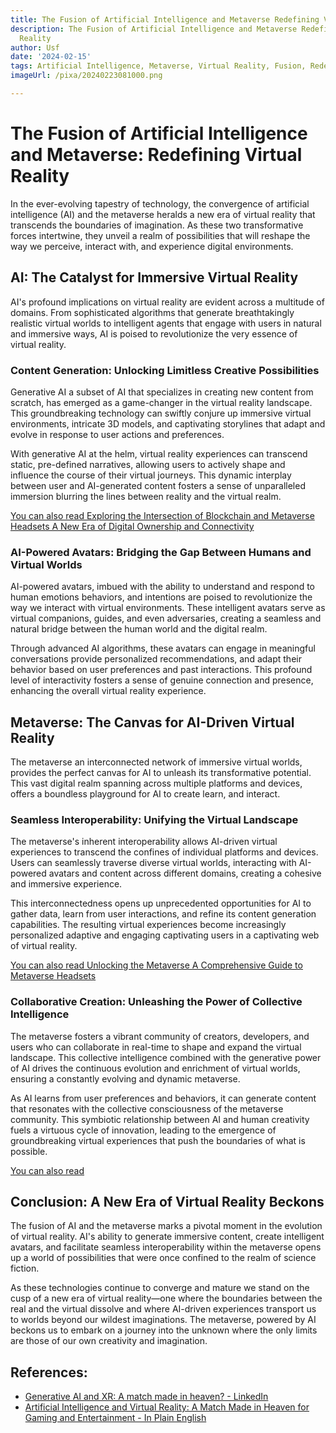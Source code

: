 ```yaml
---
title: The Fusion of Artificial Intelligence and Metaverse Redefining Virtual Reality
description: The Fusion of Artificial Intelligence and Metaverse Redefining Virtual
  Reality
author: Usf
date: '2024-02-15'
tags: Artificial Intelligence, Metaverse, Virtual Reality, Fusion, Redefinition
imageUrl: /pixa/20240223081000.png

---
```

# The  Fusion of Artificial Intelligence and Metaverse: Redefining Virtual Reality

In the  ever-evolving tapestry of technology, the convergence of artificial intelligence (AI) and the  metaverse heralds a new era of virtual reality that transcends the boundaries of imagination. As these two transformative forces intertwine, they unveil a realm of possibilities that  will reshape the way we perceive,  interact with, and experience digital environments.

## AI: The Catalyst for Immersive Virtual  Reality

AI's profound implications on virtual reality are evident  across a multitude of domains. From sophisticated algorithms that generate breathtakingly realistic virtual worlds to intelligent agents that engage with users in natural and immersive ways, AI is poised  to revolutionize the very essence of virtual reality.

### Content Generation: Unlocking Limitless Creative Possibilities

Generative AI a subset of  AI  that specializes in creating new content from  scratch, has emerged as a game-changer  in the virtual reality landscape. This groundbreaking technology can swiftly conjure up immersive virtual  environments, intricate  3D models, and captivating storylines that adapt and evolve in response to user actions and preferences.

With generative AI at the helm, virtual reality experiences can transcend static,  pre-defined narratives, allowing users to actively shape and  influence the course of  their virtual journeys. This dynamic interplay between user and  AI-generated content  fosters a sense of  unparalleled immersion blurring the lines between reality and the virtual realm.

[You can also  read Exploring the  Intersection  of Blockchain and Metaverse Headsets A New Era of Digital Ownership and Connectivity](Exploring%20the%20Intersection%20of%20Blockchain%20and%20Metaverse%20Headsets%20A%20New%20Era%20of%20Digital%20Ownership%20and%20Connectivity)


### AI-Powered Avatars: Bridging the Gap Between Humans and Virtual Worlds

AI-powered avatars, imbued with the ability to understand  and respond to human emotions behaviors, and  intentions are poised to revolutionize  the way we interact  with virtual environments. These intelligent avatars  serve as virtual companions,  guides, and even adversaries, creating a seamless and natural bridge between the human world and the digital realm.

Through advanced  AI algorithms, these avatars can engage in meaningful conversations provide personalized recommendations, and adapt their behavior based on user preferences and past interactions. This profound level of interactivity fosters a sense of genuine connection and presence, enhancing the overall  virtual reality experience.

## Metaverse: The Canvas for AI-Driven Virtual  Reality

The metaverse  an interconnected network of immersive virtual worlds,  provides the perfect canvas for AI to unleash its transformative potential. This  vast digital realm spanning across multiple platforms and devices, offers a boundless playground for AI to create  learn, and interact.

### Seamless Interoperability: Unifying the Virtual Landscape

The metaverse's inherent  interoperability allows AI-driven virtual experiences to transcend  the confines of individual platforms and devices. Users can seamlessly traverse diverse virtual worlds,  interacting with  AI-powered avatars and content across different domains, creating a cohesive and immersive experience.

This interconnectedness opens up  unprecedented opportunities for AI to gather  data, learn  from user interactions, and refine its content generation capabilities.  The resulting virtual experiences become increasingly personalized adaptive and engaging captivating users  in a captivating web of virtual reality.

[You can also read Unlocking the Metaverse A Comprehensive Guide to  Metaverse Headsets](Unlocking%20the%20Metaverse%20A%20Comprehensive%20Guide%20to%20Metaverse%20Headsets)


### Collaborative Creation: Unleashing the Power of  Collective Intelligence

The metaverse fosters  a vibrant community of creators, developers, and users who can  collaborate in real-time to shape and expand the virtual landscape. This collective intelligence combined with the generative power of AI drives the continuous evolution and enrichment of virtual worlds, ensuring  a constantly evolving and dynamic metaverse.

As AI learns from user preferences and behaviors, it can generate  content  that resonates with the collective consciousness of the metaverse community. This  symbiotic relationship between AI and human creativity  fuels a virtuous cycle of innovation, leading to the emergence of groundbreaking virtual experiences that  push the boundaries of what is possible.

[You can also read ]()


## Conclusion: A  New Era  of Virtual Reality Beckons

The fusion of  AI and the metaverse marks a pivotal  moment in  the evolution  of virtual reality. AI's ability to generate immersive content, create intelligent avatars, and facilitate seamless interoperability within the metaverse opens up a world of possibilities that were once confined to the realm of science fiction.

As these technologies continue to converge  and mature we stand on the  cusp of a new era of virtual reality—one where  the boundaries between the real and the virtual dissolve and  where AI-driven experiences transport us to worlds beyond our wildest imaginations. The metaverse, powered  by  AI beckons us  to embark on a journey into the unknown  where the only limits are  those of our own creativity and  imagination.

## References:
- [Generative AI and XR: A match made in heaven? - LinkedIn](https://www.linkedin.com/pulse/generative-ai-xr-match-made-heaven-bornimmersive)
- [Artificial Intelligence and Virtual Reality: A Match Made in Heaven for Gaming and Entertainment - In Plain English](https://plainenglish.io/blog/artificial-intelligence-and-virtual-reality-for-gaming-and-entertainment)
